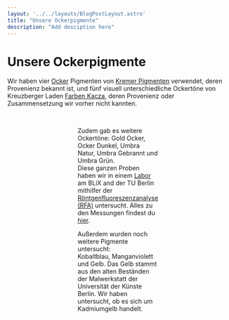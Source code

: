 ```yaml
---
layout: '../../layouts/BlogPostLayout.astro'
title: "Unsere Ockerpigmente"
description: "Add desciption here"
---
```




# Unsere Ockerpigmente

Wir haben vier <a href="/keywords/Ochre/">Ocker</a> Pigmenten von <a href="https://www.kremer-pigmente.com/">Kremer Pigmenten</a> verwendet, deren Provenienz bekannt ist, und fünf visuell unterschiedliche Ockertöne von Kreuzberger Laden <a href="http://www.farben-kacza.de/">Farben Kacza</a>, deren Provenienz oder Zusammensetzung wir vorher nicht kannten.

<Figure url={ockerdeutsch.src} text="Ocker dunkel, deutsch, lichter Ocker. Gemisch aus natürlichem Bariumsulfat (BaSO4), eisenoxidhaltiger Erde (Fe2O3 + MnO2 + SiO2) und Eisenoxidgelb (FeO(OH)). © Kremer Pigmente" />

<Figure url={ockeritalienisch.src} text="Ocker dunkel, deutsch, lichter Ocker. © Kremer Pigmente" />

<Figure url={ockermarokko.src} text="Gelbes marokkanisches Ocker. © Kremer Pigmente" />

<Figure url={ockertaunus.src} text="Ocker aus dem Taunus, aus dem Gebiet der Oberen Lahn. © Kremer Pigmente" />
&nbsp;

Zudem gab es weitere Ockertöne: Gold Ocker, Ocker Dunkel, Umbra Natur, Umbra Gebrannt und Umbra Grün. <br/>
Diese ganzen Proben haben wir in einem <a href="/posts/Laboratory">Labor</a> am BLiX and der TU Berlin mithilfer der <a href="/keywords/XRF">Röntgenfluoreszenzanalyse (RFA)</a> untersucht. Alles zu den Messungen findest du <a href="/keywords/Measurements-and-evaluation">hier</a>.

Außerdem wurden noch weitere Pigmente untersucht: <br/>
Kobaltblau, Manganviolett und  Gelb. Das Gelb stammt aus den alten Beständen der  Malwerkstatt der Universität der Künste Berlin. Wir haben untersucht, ob es sich um Kadmiumgelb handelt.
